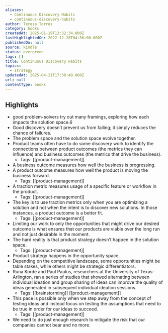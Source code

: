 ```yaml
---
aliases:
  - Continuous Discovery Habits
  - continuous-discovery-habits
author: Teresa Torres
category: books
createdAt: 2025-01-19T13:32:34.000Z
lastHighlightedOn: 2022-12-28T04:56:00.000Z
publishedOn: null
source: kindle
status: evergreen
tags: []
title: Continuous Discovery Habits
topics:
  - strategy
updatedAt: 2025-04-21T17:30:40.000Z
url: null
contentType: books
---
```

## Highlights

- good problem-solvers try out many framings, exploring how each impacts the solution space.6
- Good discovery doesn’t prevent us from failing; it simply reduces the chance of failures.
- The problem space and the solution space evolve together.
- Product teams often have to do some discovery work to identify the connections between product outcomes (the metrics they can influence) and business outcomes (the metrics that drive the business).
  - Tags: [[product-management]]
- A business outcome measures how well the business is progressing.
- A product outcome measures how well the product is moving the business forward.
  - Tags: [[product-management]]
- A traction metric measures usage of a specific feature or workflow in the product.
  - Tags: [[product-management]]
- The key is to use traction metrics only when you are optimizing a solution and not when the intent is to discover new solutions. In those instances, a product outcome is a better fit.
  - Tags: [[product-management]]
- Limiting our work to only the opportunities that might drive our desired outcome is what ensures that our products are viable over the long run and not just desirable in the moment.
- The hard reality is that product strategy doesn’t happen in the solution space.
  - Tags: [[product-management]]
- Product strategy happens in the opportunity space.
- Depending on the competitive landscape, some opportunities might be table stakes, while others might be strategic differentiators.
- Runa Korde and Paul Paulus, researchers at the University of Texas-Arlington, ran a series of studies that showed alternating between individual ideation and group sharing of ideas can improve the quality of ideas generated in subsequent individual ideation sessions.
  - Tags: [[brainstorming]] [[product-management]]
- This pace is possible only when we step away from the concept of testing ideas and instead focus on testing the assumptions that need to be true in order for our ideas to succeed.
  - Tags: [[product-management]]
- We need to do just enough research to mitigate the risk that our companies cannot bear and no more.
